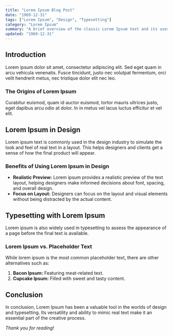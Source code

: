 ```yaml
---
title: "Lorem Ipsum Blog Post"
date: "1969-12-31"
tags: ["Lorem Ipsum", "Design", "Typesetting"]
category: "Lorem Ipsum"
summary: "A brief overview of the classic Lorem Ipsum text and its uses in design and typesetting."
updated: "1969-12-31"
---
```


## Introduction

Lorem ipsum dolor sit amet, consectetur adipiscing elit. Sed eget quam in arcu vehicula venenatis. Fusce tincidunt, justo nec volutpat fermentum, orci velit hendrerit metus, nec tristique dolor elit nec leo.

### The Origins of Lorem Ipsum

Curabitur euismod, quam id auctor euismod, tortor mauris ultrices justo, eget dapibus arcu odio at dolor. In in metus vel lacus luctus efficitur et vel elit.

## Lorem Ipsum in Design

Lorem ipsum text is commonly used in the design industry to simulate the look and feel of real text in a layout. This helps designers and clients get a sense of how the final product will appear.

### Benefits of Using Lorem Ipsum in Design

- **Realistic Preview:** Lorem ipsum provides a realistic preview of the text layout, helping designers make informed decisions about font, spacing, and overall design.
- **Focus on Layout:** Designers can focus on the layout and visual elements without being distracted by the actual content.

## Typesetting with Lorem Ipsum

Lorem ipsum is also widely used in typesetting to assess the appearance of a page before the final text is available.

### Lorem Ipsum vs. Placeholder Text

While lorem ipsum is the most common placeholder text, there are other alternatives such as:

1. **Bacon Ipsum:** Featuring meat-related text.
2. **Cupcake Ipsum:** Filled with sweet and tasty content.

## Conclusion

In conclusion, Lorem Ipsum has been a valuable tool in the worlds of design and typesetting. Its versatility and ability to mimic real text make it an essential part of the creative process.

*Thank you for reading!*
